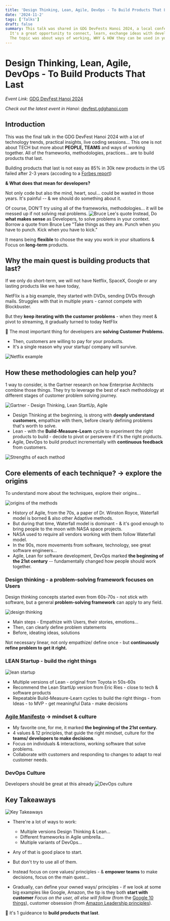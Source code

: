 ```yaml
---
title: 'Design Thinking, Lean, Agile, DevOps - To Build Products That Last'
date: '2024-11-2'
tags: ['Talks']
draft: false
summary: This talk was shared in GDG DevFests Hanoi 2024, a local conference hosted by Google Developer Groups (GDG).
  It's a great opportunity to connect, learn, exchange ideas with developers, technologists, startups... 
  The topic was about ways of working, WHY & HOW they can be used in your context to build products that last.
---
```


# Design Thinking, Lean, Agile, DevOps - To Build Products That Last

_Event Link_: [GDG DevFest Hanoi 2024](https://gdg.community.dev/events/details/google-gdg-ha-noi-presents-gdg-devfest-hanoi-2024-1/)

_Check out the latest event in Hanoi_: [devfest.gdghanoi.com](https://devfest.gdghanoi.com/)
## Introduction

This was the final talk in the GDG DevFest Hanoi 2024 with a lot of technology trends, practical insights, live coding sessions...
This one is not about TECH but more about **PEOPLE, TEAMS** and ways of working together. All of the frameworks, methodologies, practices... are to
build products that last.

Building products that last is not easy as 85% in 30k new products in the US failed after 2-3 years (accoding to a [Forbes report](https://www.forbes.com/sites/garydrenik/2021/09/21/85-of-products-fail-when-companies-dont-talk-to-consumers--this-company-is-changing-that/))

**& What does that mean for developers?**

Not only code but also the mind, heart, soul... could be wasted in those years. It's painful -- & we should do something about it.

Of course, DON'T try using all of the frameworks, methodologies... it will be messed up if not solving real problems.
![Bruce Lee's quote](/static/images/talks/2024Nov/BruceLee-quote.png)
Instead, Do **what makes sense** as Developers, to solve problems in your context. 
Borrow a quote from Bruce Lee "Take things as they are. Punch when you have to punch. Kick when you have to kick."

It means being **flexible** to choose the way you work in your situations & Focus on **long-term** products.

## Why the main quest is building products that last?

If we only do short-term, we will not have Netflix, SpaceX, Google or any lasting products like we have today,

NetFlix is a big example, they started with DVDs, sending DVDs through mails. Struggles with that in multiple years - cannot compete with Blockbuster.

But they **keep iterating with the customer problems** - when they meet & pivot to streaming, it gradually turned to today NetFlix

🎯 The most important thing for developers are **solving Customer Problems.** 
- Then, customers are willing to pay for your products.
- It's a single reason why your startup/ company will survive.

![Netflix example](/static/images/talks/Netflix-example.png)

## How these methodologies can help you?

1 way to consider, is the Gartner research on how Enterprise Architects combine those things.
They try to leverage the best of each methodology at different stages of customer problem solving journey.

![Gartner - Design Thinking, Lean StartUp, Agile](/static/images/talks/Gartner-DLA.png)
- Design Thinking at the beginning, is strong with **deeply understand customers**, empathize with them, before clearly defining problems that's worth to solve.
- Lean - with the **Build-Measure-Learn** cycle to experiment the right products to build - decide to pivot or persevere if it's the right products.
- Agile, DevOps to build product incrementally with **continuous feedback** from customers.

![Strengths of each method](/static/images/talks/strengths-of-each-method.png)
## Core elements of each technique? → explore the origins

To understand more about the techniques, explore their origins...

![origins of the methods](/static/images/talks/origin-of-methods.png)
- History of Agile, from the 70s, a paper of Dr. Winston Royce, Waterfall model is borned & also other Adaptive methods.
- But during that time, Waterfall model is dominant - & it's good enough to bring people to the moon with NASA space projects. 
- NASA used to require all vendors working with them follow Waterfall model.
- In the 90s, more movements from software, technology, see great software engineers… 
- Agile, Lean for software development, DevOps marked **the beginning of the 21st century** -- fundamentally changed how people should work together.

### Design thinking - a problem-solving framework focuses on Users
Design thinking concepts started even from 60s-70s - not stick with software, but a general **problem-solving framework** can apply to any field.

![design thinking](/static/images/talks/Design-thinking-process.png)
- Main steps - Empathize with Users, their stories, emotions…
- Then, can clearly define problem statements
- Before, ideating ideas, solutions

Not necessary linear, not only empathize/ define once - but **continuously refine problem to get it right.**

### LEAN Startup - build the right things

![lean startup](/static/images/talks/lean-startup-eric-ries.png)
- Multiple versions of Lean - original from Toyota in 50s-60s
- Recommend the Lean StartUp version from Eric Ries - close to tech & software products
- Repeatable Build-Measure-Learn cycles to build the right things - from Ideas - to MVP - get meaningful Data - make decisions

### [Agile Manifesto](https://agilemanifesto.org/) → mindset & culture
- My favorite one, for me, it marked **the beginning of the 21st century.**
- 4 values & 12 principles, that guide the right mindset, culture for the **teams/ developers to make decisions**.
- Focus on individuals & interactions, working software that solve problems.
- Collaborate with customers and responding to changes to adapt to real customer needs.

### DevOps Culture
Developers should be great at this already
![DevOps culture](/static/images/talks/DevOps-culture.png)

## Key Takeaways

![Key Takeaways](/static/images/talks/GDG-key-takeaways.png)

- There're a lot of ways to work: 
  - Multiple versions Design Thinking & Lean...
  - Different frameworks in Agile umbrella...
  - Multiple variants of DevOps...
- Any of that is good place to start.
- But don't try to use all of them.

- Instead focus on core values/ principles - & **empower teams** to make decisions, focus on the main quest...

- Gradually, can define your owned ways/ principles - if we look at some big examples like Google, Amazon, the tip is they both **start with customer**
_Focus on the user, all else will follow_ (from the [Google 10 things](https://about.google/intl/en_us/philosophy/)), customer obsession (from [Amazon Leadership principles](https://www.amazon.jobs/content/en/our-workplace/leadership-principles)).

🎯 it's 1 guideance to **build products that last**.

